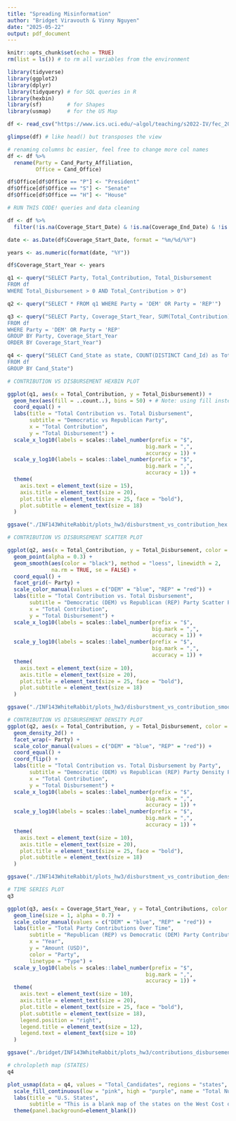 ```yaml
---
title: "Spreading Misinformation"
author: "Bridget Viravouth & Vinny Nguyen"
date: "2025-05-22"
output: pdf_document
---
```


```r
knitr::opts_chunk$set(echo = TRUE)
rm(list = ls()) # to rm all variables from the environment

library(tidyverse)
library(ggplot2)
library(dplyr)
library(tidyquery) # for SQL queries in R
library(hexbin)
library(sf)        # for Shapes
library(usmap)     # for the US Map
```

```r
df <- read_csv("https://www.ics.uci.edu/~algol/teaching/s2022-IV/fec_2008-2022.csv")

glimpse(df) # like head() but transposes the view

# renaming columns bc easier, feel free to change more col names
df <- df %>%
  rename(Party = Cand_Party_Affiliation,
         Office = Cand_Office)

df$Office[df$Office == "P"] <- "President"
df$Office[df$Office == "S"] <- "Senate"
df$Office[df$Office == "H"] <- "House"
```

```r
# RUN THIS CODE! queries and data cleaning

df <- df %>%
  filter(!is.na(Coverage_Start_Date) & !is.na(Coverage_End_Date) & !is.na(Coverage_Start_Date) & !is.na(Cand_Id) & !is.na(Cand_State) & Total_Contribution > 0 & Total_Contribution > 0)

date <- as.Date(df$Coverage_Start_Date, format = "%m/%d/%Y")

years <- as.numeric(format(date, "%Y"))

df$Coverage_Start_Year <- years

q1 <- query("SELECT Party, Total_Contribution, Total_Disbursement
FROM df
WHERE Total_Disbursement > 0 AND Total_Contribution > 0")

q2 <- query("SELECT * FROM q1 WHERE Party = 'DEM' OR Party = 'REP'")

q3 <- query("SELECT Party, Coverage_Start_Year, SUM(Total_Contribution) as Total_Contributions, SUM(Total_Disbursement) as Total_Disbursements
FROM df
WHERE Party = 'DEM' OR Party = 'REP'
GROUP BY Party, Coverage_Start_Year
ORDER BY Coverage_Start_Year")

q4 <- query("SELECT Cand_State as state, COUNT(DISTINCT Cand_Id) as Total_Candidates
FROM df
GROUP BY Cand_State")
```

```r
# CONTRIBUTION VS DISBURSEMENT HEXBIN PLOT

ggplot(q1, aes(x = Total_Contribution, y = Total_Disbursement)) +
  geom_hex(aes(fill = ..count..), bins = 50) + # Note: using fill instead of colour for hex bins
  coord_equal() +
  labs(title = "Total Contribution vs. Total Disbursement",
       subtitle = "Democratic vs Republican Party",
       x = "Total Contribution",
       y = "Total Disbursement") +
  scale_x_log10(labels = scales::label_number(prefix = "$",
                                            big.mark = ",",
                                            accuracy = 1)) +
  scale_y_log10(labels = scales::label_number(prefix = "$",
                                            big.mark = ",",
                                            accuracy = 1)) +
  theme(
    axis.text = element_text(size = 15),
    axis.title = element_text(size = 20),
    plot.title = element_text(size = 25, face = "bold"),
    plot.subtitle = element_text(size = 18)
  )

ggsave("./INF143WhiteRabbit/plots_hw3/disburstment_vs_contribution_hex.png", width = 10, height = 6, dpi = 300)
```

```r
# CONTRIBUTION VS DISBURSEMENT SCATTER PLOT

ggplot(q2, aes(x = Total_Contribution, y = Total_Disbursement, color = Party)) +
  geom_point(alpha = 0.3) +
  geom_smooth(aes(color = "black"), method = "loess", linewidth = 2,
              na.rm = TRUE, se = FALSE) +
  coord_equal() +
  facet_grid(~ Party) +
  scale_color_manual(values = c("DEM" = "blue", "REP" = "red")) +
  labs(title = "Total Contribution vs. Total Disbursement",
       subtitle = "Democratic (DEM) vs Republican (REP) Party Scatter Plot",
       x = "Total Contribution",
       y = "Total Disbursement") +
  scale_x_log10(labels = scales::label_number(prefix = "$",
                                              big.mark = ",",
                                              accuracy = 1)) +
  scale_y_log10(labels = scales::label_number(prefix = "$",
                                              big.mark = ",",
                                              accuracy = 1)) +
  theme(
    axis.text = element_text(size = 10),
    axis.title = element_text(size = 20),
    plot.title = element_text(size = 25, face = "bold"),
    plot.subtitle = element_text(size = 18)
  )

ggsave("./INF143WhiteRabbit/plots_hw3/disburstment_vs_contribution_smooth_scatter.png", width = 10, height = 6, dpi = 300)
```

```r
# CONTRIBUTION VS DISBURSEMENT DENSITY PLOT
ggplot(q2, aes(x = Total_Contribution, y = Total_Disbursement, color = Party)) +
  geom_density_2d() +
  facet_wrap(~ Party) +
  scale_color_manual(values = c("DEM" = "blue", "REP" = "red")) +
  coord_equal() +
  coord_flip() +
  labs(title = "Total Contribution vs. Total Disbursement by Party",
       subtitle = "Democratic (DEM) vs Republican (REP) Party Density Plot",
       x = "Total Contribution",
       y = "Total Disbursement") +
  scale_x_log10(labels = scales::label_number(prefix = "$",
                                            big.mark = ",",
                                            accuracy = 1)) +
  scale_y_log10(labels = scales::label_number(prefix = "$",
                                            big.mark = ",",
                                            accuracy = 1)) +
  theme(
    axis.text = element_text(size = 10),
    axis.title = element_text(size = 20),
    plot.title = element_text(size = 25, face = "bold"),
    plot.subtitle = element_text(size = 18)
  )

ggsave("./INF143WhiteRabbit/plots_hw3/disburstment_vs_contribution_density.png", width = 10, height = 6, dpi = 300)
```

```r
# TIME SERIES PLOT
q3

ggplot(q3, aes(x = Coverage_Start_Year, y = Total_Contributions, color = Party)) + 
  geom_line(size = 1, alpha = 0.7) + 
  scale_color_manual(values = c("DEM" = "blue", "REP" = "red")) +
  labs(title = "Total Party Contributions Over Time",
       subtitle = "Republican (REP) vs Democratic (DEM) Party Contributions",
       x = "Year",
       y = "Amount (USD)",
       color = "Party",
       linetype = "Type") +
  scale_y_log10(labels = scales::label_number(prefix = "$",
                                            big.mark = ",",
                                            accuracy = 1)) +
  theme(
    axis.text = element_text(size = 10),
    axis.title = element_text(size = 20),
    plot.title = element_text(size = 25, face = "bold"),
    plot.subtitle = element_text(size = 18),
    legend.position = "right",
    legend.title = element_text(size = 12),
    legend.text = element_text(size = 10)
  )

ggsave("./bridget/INF143WhiteRabbit/plots_hw3/contributions_disbursements_time_series.png")
```

```r
# chrolopleth map (STATES)
q4

plot_usmap(data = q4, values = "Total_Candidates", regions = "states", include = c("CA", "OR", "WA", "NV", "AK", "HI", "AZ", "UT", "ID")) + 
  scale_fill_continuous(low = "pink", high = "purple", name = "Total Number of Candidates", label = scales::comma) + 
  labs(title = "U.S. States",
       subtitle = "This is a blank map of the states on the West Cost of the United States.") + 
  theme(panel.background=element_blank())

```

